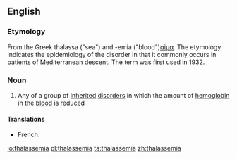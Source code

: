 ==English==
===Etymology===
From the Greek thalassa ("sea") and -emia ("blood")[[αἷμα]]. The etymology indicates the epidemiology of the disorder in that it commonly occurs in patients of Mediterranean descent. The term was first used in 1932.

===Noun===
{{en-noun}}

#{{medicine}} Any of a group of [[inherited]] [[disorder]]s in which the amount of [[hemoglobin]] in the [[blood]] is reduced

====Translations====
{{trans-top}}
* French: {{t|fr|thalassémie |f}}
{{trans-mid}}
{{trans-bottom}}

[[io:thalassemia]]
[[pl:thalassemia]]
[[ta:thalassemia]]
[[zh:thalassemia]]